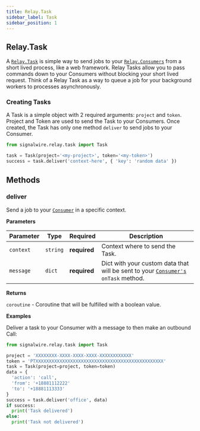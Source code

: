 ```yaml
---
title: Relay.Task
sidebar_label: Task
sidebar_position: 1
---
```


[relay-task]: /sdks/reference/realtime-sdk/v2/sdks/python/task
[relay-consumer]: /sdks/reference/realtime-sdk/v2/sdks/python/consumer

## Relay.Task

A [`Relay.Task`][relay-task] is simple way to send jobs to your [`Relay.Consumers`][relay-consumer] from a short lived process, like a web framework. Relay Tasks allow you to pass commands down to your Consumers without blocking your short lived request. Think of a Relay Task as a way to queue a job for your background workers to processes asynchronously.

### Creating Tasks

A Task is a simple object with 2 required arguments: `project` and `token`. Project and Token are used to send the Task to your Consumers. Once created, the Task has only one method `deliver` to send jobs to your Consumer.

```python
from signalwire.relay.task import Task

task = Task(project='<my-project>', token='<my-token>')
success = task.deliver('context-here', { 'key': 'random data' })
```

## Methods

### deliver

Send a job to your [`Consumer`][relay-consumer] in a specific context.

**Parameters**

| Parameter | Type | Required | Description |
| --------- | ---- | -------- | ----------- |
| `context` | `string` | **required** | Context where to send the Task. |
| `message` | `dict` | **required** | Dict with your custom data that will be sent to your [`Consumer's`][relay-consumer] `onTask` method. |

**Returns**

`coroutine` - Coroutine that will be fulfilled with a boolean value.

**Examples**

Deliver a task to your Consumer with a message to then make an outbound Call:

```python
from signalwire.relay.task import Task

project = 'XXXXXXXX-XXXX-XXXX-XXXX-XXXXXXXXXXXX'
token = 'PTXXXXXXXXXXXXXXXXXXXXXXXXXXXXXXXXXXXXXXXXXXXXXXXX'
task = Task(project=project, token=token)
data = {
  'action': 'call',
  'from': '+18881112222'
  'to': '+18881113333'
}
success = task.deliver('office', data)
if success:
  print('Task delivered')
else:
  print('Task not delivered')
```